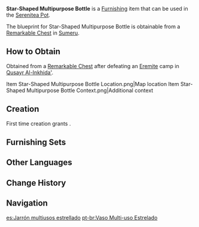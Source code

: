 {{Furnishing Infobox
|id             = 363342
|image          = Item Star-Shaped Multipurpose Bottle.png
|category       = Ornaments
|subcategory    = Utensil
|quality        = 2
|adeptal_energy = 30
|load           = 85
|reduced_load   = 64
|description    = A simple, unglazed pottery piece. Its patterns were crafted through making use of different clay materials during firing and carving the surface. Because the whole crafting process has been greatly simplified, these bottles are sold at extremely low prices. Its neck might seem broken if you look at its appearance alone, but in fact, the neck was specially designed to conveniently help peel fruits and break the shells of nuts.
|mention        = 
|blueprint      = Remarkable Chest
|source1        = 
}}
'''Star-Shaped Multipurpose Bottle''' is a [[Furnishing]] item that can be used in the [[Serenitea Pot]].

The blueprint for Star-Shaped Multipurpose Bottle is obtainable from a [[Remarkable Chest]] in [[Sumeru]].

==How to Obtain==
Obtained from a [[Remarkable Chest]] after defeating an [[Eremite]] camp in [[Qusayr Al-Inkhida']].
<gallery>
Item Star-Shaped Multipurpose Bottle Location.png|Map location
Item Star-Shaped Multipurpose Bottle Context.png|Additional context
</gallery>

==Creation==
First time creation grants {{Item|Trust|24|x=30}}.
{{Recipe
|type = Creation
|time = 12h
|Iron Chunk = 8
|sort = Iron Chunk
}}

==Furnishing Sets==
{{Craft Usage}}

==Other Languages==
{{Other Languages
|en      = Star-Shaped Multipurpose Bottle
|zhs     = 星状带棱多用瓶
|zhs_rm  = Xīngzhuàng Dàiléng Duōyòng-píng
|zht     = 星狀帶稜多用瓶
|zht_rm  = Xīngzhuàng Dàiléng Duōyòng-píng
|zh_tl   = 
|ja      = ふちあり星型マルチ瓶
|ja_rm   = Fuchiari Hoshigata Maruchi-Bin
|ja_tl   = 
|ko      = 별 모양 다용도 병
|ko_tl   = Star-Shaped Multipurpose Bottle
|es      = Jarrón multiusos estrellado
|es_tl   = Starry Multipurpose Vase
|fr      = Bouteille polyvalente en étoile
|fr_tl   = Star-Shaped Multipurpose Bottle
|ru      = Многофункциональная бутылка в форме звезды
|ru_tl   = Star-Shaped Multipurpose Bottle
|th      = ขวดอเนกประสงค์รูปดาว
|th_rm   = 
|th_tl   = 
|vi      = Bình Đa Dụng Hình Sao Góc Cạnh
|vi_tl   = 
|de      = Sternenförmige Mehrzweckflasche
|de_tl   = 
|id      = Botol Serbaguna Berbentuk Bintang
|id_tl   = Star-Shaped Multipurpose Bottle
|pt      = Vaso Multi-uso Estrelado
|pt_tl   = 
|tr      = Çok Amaçlı Yıldız Şişe
|tr_tl   = 
|it      = Bottiglia polivalente a forma di stella
|it_tl   = 
}}

==Change History==
{{Change History|3.4}}

==Navigation==
{{Furnishing Navbox|interior}}

[[es:Jarrón multiusos estrellado]]
[[pt-br:Vaso Multi-uso Estrelado]]